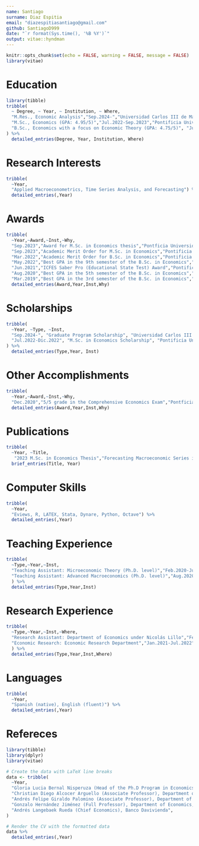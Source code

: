 ```yaml
---
name: Santiago
surname: Diaz Espitia
email: "diazespitiasantiago@gmail.com"
github: SantiagoD999
date: "`r format(Sys.time(), '%B %Y')`"
output: vitae::hyndman
---
```


```r
knitr::opts_chunk$set(echo = FALSE, warning = FALSE, message = FALSE)
library(vitae)
```

# Education
```r
library(tibble)
tribble(
  ~ Degree, ~ Year, ~ Institution, ~ Where,
  "M.Res., Economic Analysis","Sep.2024-","Universidad Carlos III de Madrid", "Spain",
  "M.Sc., Economics (GPA: 4.95/5)","Jul.2022-Sep.2023","Pontificia Universidad Javeriana","Colombia",
  "B.Sc., Economics with a focus on Economic Theory (GPA: 4.75/5)", "Jul.2017-Mar.2022","Pontificia Universidad Javeriana","Colombia"
) %>% 
  detailed_entries(Degree, Year, Institution, Where)
```

# Research Interests
```r
tribble(
  ~Year,
  "Applied Macroeconometrics, Time Series Analysis, and Forecasting") %>% 
  detailed_entries(,Year)
```

# Awards

```r
tribble(
  ~Year,~Award,~Inst,~Why,
  "Sep.2023","Award for M.Sc. in Economics thesis","Pontficia Universidad Javeriana","For High Academic Standards",
  "Sep.2023","Academic Merit Order for M.Sc. in Economics","Pontificia Universidad Javeriana","For Outstanding Academic Performance",
  "Mar.2022","Academic Merit Order for B.Sc. in Economics","Pontificia Universidad Javeriana","For Outstanding Academic Performance",
  "May.2022","Best GPA in the 9th semester of the B.Sc. in Economics","Pontificia Universidad Javeriana","",
  "Jun.2021","ICFES Saber Pro (Educational State Test) Award","Pontificia Universidad Javeriana","",
  "Aug.2020","Best GPA in the 5th semester of the B.Sc. in Economics","Pontificia Universidad Javeriana","",
  "Mar.2019","Best GPA in the 3rd semester of the B.Sc. in Economics","Pontificia Universidad Javeriana","") %>% 
  detailed_entries(Award,Year,Inst,Why)
```


# Scholarships
```r

tribble(
  ~Year, ~Type, ~Inst,
  "Sep.2024-", "Graduate Program Scholarship", "Universidad Carlos III de Madrid",
  "Jul.2022-Dic.2022", "M.Sc. in Economics Scholarship", "Pontificia Universidad Javeriana"
) %>% 
  detailed_entries(Type,Year, Inst)

```


# Other Accomplishments

```r
tribble(
  ~Year,~Award,~Inst,~Why,
  "Dec.2020","5/5 grade in the Comprehensive Economics Exam","Pontficia Universidad Javeriana","Microeconomics, Macroeconomics, Econometrics, and Economic History") %>% 
  detailed_entries(Award,Year,Inst,Why)
```
# Publications

```r
tribble(
  ~Year, ~Title,
   "2023 M.Sc. in Economics Thesis","Forecasting Macroeconomic Series in Colombia: A Methodological Comparison Approach") %>% 
  brief_entries(Title, Year)
```

# Computer Skills

```r
tribble(
  ~Year,
  "Eviews, R, LATEX, Stata, Dynare, Python, Octave") %>% 
  detailed_entries(,Year)
```



# Teaching Experience

```r
tribble(
  ~Type,~Year,~Inst,
  "Teaching Assistant: Microeconomic Theory (Ph.D. level)","Feb.2020-Jun.2021", "Pontificia Universidad Javeriana",
  "Teaching Assistant: Advanced Macroeconomics (Ph.D. level)","Aug.2020-Jun.2021", "Pontificia Universidad Javeriana"
  ) %>% 
  detailed_entries(Type,Year,Inst)
```

# Research Experience

```r
tribble(
  ~Type,~Year,~Inst,~Where,
  "Research Assistant: Department of Economics under Nicolás Lillo","Feb.2020-Dec.2020", "Pontificia Universidad Javeriana","",
  "Economic Research: Economic Research Department","Jan.2021-Jul.2022", "Banco Davivienda","Colombia",
  ) %>% 
  detailed_entries(Type,Year,Inst,Where)
```


# Languages

```r
tribble(
  ~Year,
  "Spanish (native), English (fluent)") %>% 
  detailed_entries(,Year)
```

# Refereces

```r
library(tibble)
library(dplyr)
library(vitae)

# Create the data with LaTeX line breaks
data <- tribble(
  ~Year,
  "Gloria Lucia Bernal Nisperuza (Head of the Ph.D Program in Economics), Department of Economics, Pontificia Universidad Javeriana",
  "Christian Diego Alcocer Arguello (Associate Professor), Department of Accounting Sciences, Pontificia Universidad Javeriana",
  "Andrés Felipe Giraldo Palomino (Associate Professor), Department of Economics, Pontificia Universidad Javeriana",
  "Gonzalo Hernández Jiménez (Full Professor), Department of Economics, Pontificia Universidad Javeriana",
  "Andrés Langebaek Rueda (Chief Economics), Banco Davivienda",
)

# Render the CV with the formatted data
data %>%
  detailed_entries(,Year)


```

